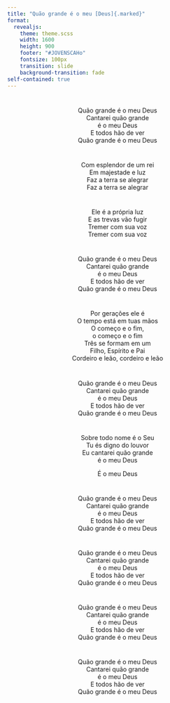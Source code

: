 ```yaml
---
title: "Quão grande é o meu [Deus]{.marked}"
format: 
  revealjs:
    theme: theme.scss
    width: 1600
    height: 900
    footer: "#JOVENSCAHo"
    fontsize: 100px
    transition: slide
    background-transition: fade
self-contained: true
---
```


#

<center>
Quão grande é o meu [Deus]{.marked} <br>
Cantarei quão grande <br> é o meu [Deus]{.marked} <br>
E todos hão de ver <br>
Quão grande é o meu [Deus]{.marked} <br>
</center>

#

<center>
Com esplendor de um rei <br>
Em majestade e luz <br>
Faz a terra se alegrar <br>
Faz a terra se alegrar <br>
</center>

#

<center>
Ele é a própria luz <br>
E as trevas vão fugir <br>
Tremer com sua voz <br>
Tremer com sua voz <br>
</center>

#

<center>
Quão grande é o meu [Deus]{.marked} <br>
Cantarei quão grande <br> é o meu [Deus]{.marked} <br>
E todos hão de ver <br>
Quão grande é o meu [Deus]{.marked} <br>
</center>

#

<center>
Por gerações ele é <br>
O tempo está em tuas mãos <br>
O começo e o fim, <br> o começo e o fim <br>
Três se formam em um <br>
Filho, Espírito e Pai <br>
Cordeiro e leão, cordeiro e leão <br>
</center>

#

<center>
Quão grande é o meu [Deus]{.marked} <br>
Cantarei quão grande <br> é o meu [Deus]{.marked} <br>
E todos hão de ver <br>
Quão grande é o meu [Deus]{.marked} <br>
</center>

#

<center>
Sobre todo nome é o Seu <br>
Tu és digno do louvor <br>
Eu cantarei quão grande <br> é o meu [Deus]{.marked} <br>

É o meu [Deus]{.marked} <br>
</center>

#

<center>
Quão grande é o meu [Deus]{.marked} <br>
Cantarei quão grande <br> é o meu [Deus]{.marked} <br>
E todos hão de ver <br>
Quão grande é o meu [Deus]{.marked} <br>
</center>

#

<center>
Quão grande é o meu [Deus]{.marked} <br>
Cantarei quão grande <br> é o meu [Deus]{.marked} <br>
E todos hão de ver <br>
Quão grande é o meu [Deus]{.marked} <br>
</center>

#

<center>
Quão grande é o meu [Deus]{.marked} <br>
Cantarei quão grande <br> é o meu [Deus]{.marked} <br>
E todos hão de ver <br>
Quão grande é o meu [Deus]{.marked} <br>
</center>

#

<center>
Quão grande é o meu [Deus]{.marked} <br>
Cantarei quão grande <br> é o meu [Deus]{.marked} <br>
E todos hão de ver <br>
Quão grande é o meu [Deus]{.marked} <br>
</center>